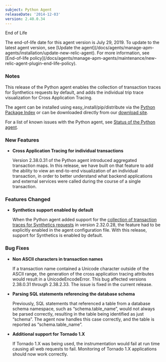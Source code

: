 ```yaml
---
subject: Python Agent
releaseDate: '2014-12-03'
version: 2.40.0.34
---
```


End of Life

<Callout variant="important">
  The end-of-life date for this agent version is July 29, 2019. To update to the latest agent version, see [Update the agent](/docs/agents/manage-apm-agents/installation/update-new-relic-agent). For more information, see [End-of-life policy](/docs/agents/manage-apm-agents/maintenance/new-relic-agent-plugin-end-life-policy).
</Callout>

### Notes

This release of the Python agent enables the collection of transaction traces for Synthetics requests by default, and adds the individual trip trace visualization for Cross Application Tracing.

The agent can be installed using easy_install/pip/distribute via the [Python Package Index](https://pypi.python.org/pypi/newrelic) or can be downloaded directly from our [download site](http://download.newrelic.com/python_agent/release/).

For a list of known issues with the Python agent, see [Status of the Python agent](https://docs.newrelic.com/docs/python/status-of-python-agent).

### New Features

* **Cross Application Tracing for individual transactions**

  Version 2.38.0.31 of the Python agent introduced aggregated transaction maps. In this release, we have built on that feature to add the ability to view an end-to-end visualization of an individual transaction, in order to better understand what backend applications and external services were called during the course of a single transaction.

### Features Changed

* **Synthetics support enabled by default**

  When the Python agent added support for the [collection of transaction traces for Synthetics requests](https://docs.newrelic.com/docs/synthetics/new-relic-synthetics/using-monitors/collecting-synthetic-transaction-traces) in version 2.32.0.28, the feature had to be explicitly enabled in the agent configuration file. With this release, support for Synthetics is enabled by default.

### Bug Fixes

* **Non ASCII characters in transaction names**

  If a transaction name contained a Unicode character outside of the ASCII range, the generation of the cross application tracing attributes would result in a UnicodeEncodeError. This bug affected versions 2.38.0.31 through 2.38.2.33. The issue is fixed in the current release.
* **Parsing SQL statements referencing the database schema**

  Previously, SQL statements that referenced a table from a database schema namespace, such as “schema.table_name”, would not always be parsed correctly, resulting in the table being identified as just “schema”. The agent now handles this case correctly, and the table is reported as “schema.table_name”.
* **Additional support for Tornado 1.X**

  If Tornado 1.X was being used, the instrumentation would fail at run time causing all web requests to fail. Monitoring of Tornado 1.X applications should now work correctly.
